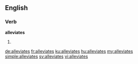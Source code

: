==English==

===Verb===
'''alleviates'''

# {{en-third-person singular of|alleviate}}

[[de:alleviates]]
[[fr:alleviates]]
[[ku:alleviates]]
[[hu:alleviates]]
[[my:alleviates]]
[[simple:alleviates]]
[[sv:alleviates]]
[[vi:alleviates]]